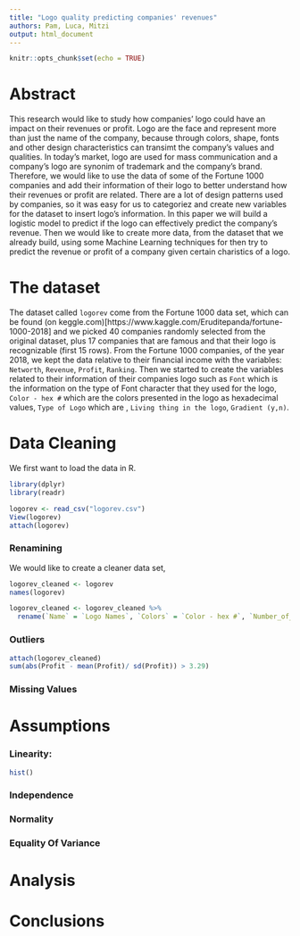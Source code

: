 ```yaml
---
title: "Logo quality predicting companies' revenues"
authors: Pam, Luca, Mitzi
output: html_document
---
```


```r
knitr::opts_chunk$set(echo = TRUE)
```

# Abstract

This research would like to study how companies' logo could have an impact on their revenues or profit. Logo are the face and represent more than just the name of the company, because through colors, shape, fonts and other design characteristics can transimt the company's values and qualities. In today's market, logo are used for mass communication and a company's logo are synonim of trademark and the company's brand. Therefore, we would like to use the data of some of the Fortune 1000 companies and add their information of their logo to better understand how their revenues or profit are related. There are a lot of design patterns used by companies, so it was easy for us to categoriez and create new variables for the dataset to insert logo's information. In this paper we will build a logistic model to predict if the logo can effectively predict the company's revenue. Then we would like to create more data, from the dataset that we already build, using some Machine Learning techniques for then try to predict the revenue or profit of a company given certain charistics of a logo.

# The dataset

The dataset called `logorev` come from the Fortune 1000 data set, which can be found (on keggle.com)[https://www.kaggle.com/Eruditepanda/fortune-1000-2018] and we picked 40 companies randomly selected from the original dataset, plus 17 companies that are famous and that their logo is recognizable (first 15 rows). From the Fortune 1000 companies, of the year 2018, we kept the data relative to their financial income with the variables: `Networth`, `Revenue`, `Profit`, `Ranking`. Then we started to create the variables related to their information of their companies logo such as `Font` which is the information on the type of Font character that they used for the logo, `Color - hex #` which are the colors presented in the logo as hexadecimal values, `Type of Logo` which are , `Living thing in the logo`, `Gradient (y,n)`.

# Data Cleaning

We first want to load the data in R.

```r
library(dplyr)
library(readr)

logorev <- read_csv("logorev.csv")
View(logorev)
attach(logorev)
```

### Renamining

We would like to create a cleaner data set, 

```r
logorev_cleaned <- logorev
names(logorev)
```

```r
logorev_cleaned <- logorev_cleaned %>%
  rename(`Name` = `Logo Names`, `Colors` = `Color - hex #`, `Number_of_colors` = `Number of Colors`, `Type_of_logo` = `Type of Logo`, `Living_in_logo` = `Living thing in the logo`, `Gradient` = `Gradient (y,n)`)
```

### Outliers
```r
attach(logorev_cleaned)
sum(abs(Profit - mean(Profit)/ sd(Profit)) > 3.29)
```

### Missing Values

# Assumptions

### Linearity:
```r
hist()
```

### Independence

### Normality

### Equality Of Variance

# Analysis


# Conclusions
